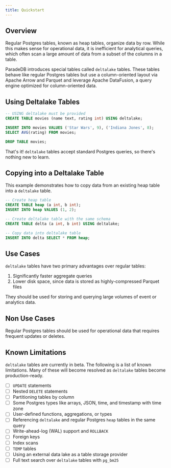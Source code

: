 ```yaml
---
title: Quickstart
---
```


## Overview

Regular Postgres tables, known as heap tables, organize data by row. While this makes sense for operational data,
it is inefficient for analytical queries, which often scan a large amount of data from a subset of the columns
in a table.

ParadeDB introduces special tables called `deltalake` tables. These tables behave like regular Postgres tables but
use a column-oriented layout via Apache Arrow and Parquet and leverage Apache DataFusion, a query engine
optimized for column-oriented data.

## Using Deltalake Tables

```sql
-- USING deltalake must be provided
CREATE TABLE movies (name text, rating int) USING deltalake;

INSERT INTO movies VALUES ('Star Wars', 9), ('Indiana Jones', 8);
SELECT AVG(rating) FROM movies;

DROP TABLE movies;
```

That's it! `deltalake` tables accept standard Postgres queries, so there's nothing new to learn.

## Copying into a Deltalake Table

This example demonstrates how to copy data from an existing heap table into a `deltalake` table.

```sql
-- Create heap table
CREATE TABLE heap (a int, b int);
INSERT INTO heap VALUES (1, 2);

-- Create deltalake table with the same schema
CREATE TABLE delta (a int, b int) USING deltalake;

-- Copy data into deltalake table
INSERT INTO delta SELECT * FROM heap;
```

## Use Cases

`deltalake` tables have two primary advantages over regular tables:

1. Significantly faster aggregate queries
2. Lower disk space, since data is stored as highly-compressed Parquet files

They should be used for storing and querying large volumes of event or analytics data.

## Non Use Cases

Regular Postgres tables should be used for operational data that requires frequent updates
or deletes.

## Known Limitations

`deltalake` tables are currently in beta. The following is a list of known limitations. Many of these
will become resolved as `deltalake` tables become production-ready.

- [ ] `UPDATE` statements
- [ ] Nested `DELETE` statements
- [ ] Partitioning tables by column
- [ ] Some Postgres types like arrays, JSON, time, and timestamp with time zone
- [ ] User-defined functions, aggregations, or types
- [ ] Referencing `deltalake` and regular Postgres `heap` tables in the same query
- [ ] Write-ahead-log (WAL) support and `ROLLBACK`
- [ ] Foreign keys
- [ ] Index scans
- [ ] `TEMP` tables
- [ ] Using an external data lake as a table storage provider
- [ ] Full text search over `deltalake` tables with `pg_bm25`
